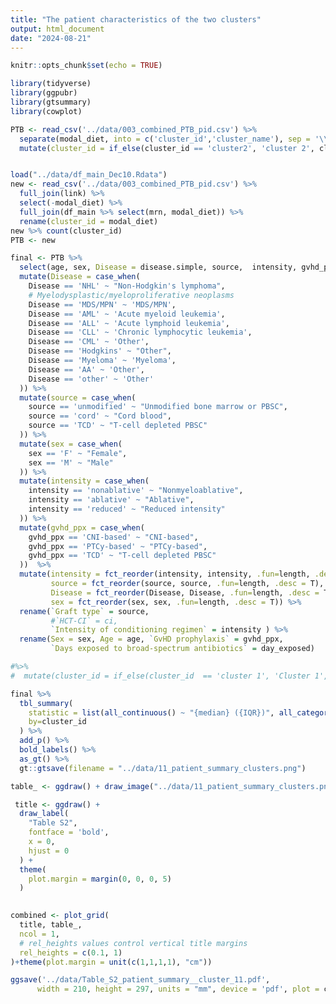 ```yaml
---
title: "The patient characteristics of the two clusters"
output: html_document
date: "2024-08-21"
---
```


```r
knitr::opts_chunk$set(echo = TRUE)
```

```r
library(tidyverse)
library(ggpubr)
library(gtsummary)
library(cowplot)
```


```r
PTB <- read_csv('../data/003_combined_PTB_pid.csv') %>% 
  separate(modal_diet, into = c('cluster_id','cluster_name'), sep = '\\:') %>% 
  mutate(cluster_id = if_else(cluster_id == 'cluster2', 'cluster 2', cluster_id))


load("../data/df_main_Dec10.Rdata")
new <- read_csv('../data/003_combined_PTB_pid.csv') %>% 
  full_join(link) %>% 
  select(-modal_diet) %>% 
  full_join(df_main %>% select(mrn, modal_diet)) %>% 
  rename(cluster_id = modal_diet)
new %>% count(cluster_id)
PTB <- new
```


```r
final <- PTB %>% 
  select(age, sex, Disease = disease.simple, source,  intensity, gvhd_ppx, cluster_id, day_exposed) %>% 
  mutate(Disease = case_when(
    Disease == 'NHL' ~ "Non-Hodgkin's lymphoma",
    # Myelodysplastic/myeloproliferative neoplasms
    Disease == 'MDS/MPN' ~ 'MDS/MPN',
    Disease == 'AML' ~ 'Acute myeloid leukemia',
    Disease == 'ALL' ~ 'Acute lymphoid leukemia',
    Disease == 'CLL' ~ 'Chronic lymphocytic leukemia',
    Disease == 'CML' ~ 'Other',
    Disease == 'Hodgkins' ~ "Other",
    Disease == 'Myeloma' ~ 'Myeloma', 
    Disease == 'AA' ~ 'Other',
    Disease == 'other' ~ 'Other'
  )) %>% 
  mutate(source = case_when(
    source == 'unmodified' ~ "Unmodified bone marrow or PBSC",
    source == 'cord' ~ "Cord blood",
    source == 'TCD' ~ "T-cell depleted PBSC"
  )) %>% 
  mutate(sex = case_when(
    sex == 'F' ~ "Female",
    sex == 'M' ~ "Male"
  )) %>% 
  mutate(intensity = case_when(
    intensity == 'nonablative' ~ "Nonmyeloablative",
    intensity == 'ablative' ~ "Ablative",
    intensity == 'reduced' ~ "Reduced intensity"
  )) %>% 
  mutate(gvhd_ppx = case_when(
    gvhd_ppx == 'CNI-based' ~ "CNI-based",
    gvhd_ppx == 'PTCy-based' ~ "PTCy-based",
    gvhd_ppx == 'TCD' ~ "T-cell depleted PBSC"
  ))  %>% 
  mutate(intensity = fct_reorder(intensity, intensity, .fun=length, .desc = T),
         source = fct_reorder(source, source, .fun=length, .desc = T),
         Disease = fct_reorder(Disease, Disease, .fun=length, .desc = T),
         sex = fct_reorder(sex, sex, .fun=length, .desc = T)) %>% 
  rename(`Graft type` = source, 
         #`HCT-CI` = ci,
         `Intensity of conditioning regimen` = intensity ) %>% 
  rename(Sex = sex, Age = age, `GvHD prophylaxis` = gvhd_ppx,
         `Days exposed to broad-spectrum antibiotics` = day_exposed)

#%>%
#  mutate(cluster_id = if_else(cluster_id  == 'cluster 1', 'Cluster 1','Cluster 2'))
```


```r


final %>% 
  tbl_summary(
    statistic = list(all_continuous() ~ "{median} ({IQR})", all_categorical() ~ "{n} ({p}%)"),
    by=cluster_id
  ) %>%
  add_p() %>%
  bold_labels() %>% 
  as_gt() %>%
  gt::gtsave(filename = "../data/11_patient_summary_clusters.png")

table_ <- ggdraw() + draw_image("../data/11_patient_summary_clusters.png", scale = 0.7)

 title <- ggdraw() + 
  draw_label(
    "Table S2",
    fontface = 'bold',
    x = 0,
    hjust = 0
  ) +
  theme(
    plot.margin = margin(0, 0, 0, 5)
  )

 
combined <- plot_grid(
  title, table_,
  ncol = 1,
  # rel_heights values control vertical title margins
  rel_heights = c(0.1, 1)
)+theme(plot.margin = unit(c(1,1,1,1), "cm"))

ggsave('../data/Table_S2_patient_summary__cluster_11.pdf',
      width = 210, height = 297, units = "mm", device = 'pdf', plot = combined, dpi = 300)  
```